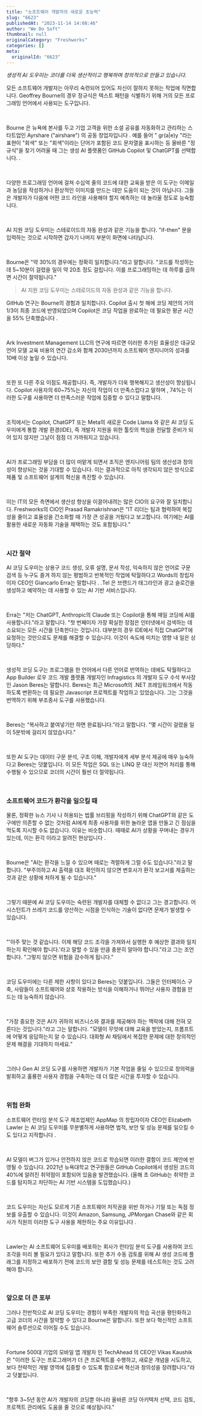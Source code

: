 ```yaml
---
title: "소프트웨어 개발자의 새로운 초능력"
slug: "6623"
publishedAt: "2023-11-14 14:08:46"
author: "We Do Soft"
thumbnail: null
originalCategory: "Freshworks"
categories: []
meta:
  originalId: "6623"
---
```


*생성적 AI 도우미는 코더를 더욱 생산적이고 행복하며 창의적으로 만들고 있습니다.*

모든 소프트웨어 개발자는 아무리 숙련되어 있어도 자신이 잘하지 못하는 작업에 직면합니다. Geoffrey Bourne의 경우 정규식은 텍스트 패턴을 식별하기 위해 거의 모든 프로그래밍 언어에서 사용되는 도구입니다. 

​

Bourne 은 뉴욕에 본사를 두고 기업 고객을 위한 소셜 공유를 자동화하고 관리하는 스타트업인 Ayrshare ("airshare") 의 공동 창업자입니다 . 예를 들어 " gr(a|e)y "라는 표현이 "회색" 또는 "회색"이라는 단어가 포함된 코드 문자열을 표시하는 등 올바른 "정규식"을 찾기 어려울 때 그는 생성 AI 플랫폼인 GitHub Copilot 및 ChatGPT를 선택합니다. . 

​

다양한 프로그래밍 언어에 걸쳐 수십억 줄의 코드에 대한 교육을 받은 이 도구는 이메일과 농담을 작성하거나 환상적인 이미지를 만드는 데만 도움이 되는 것이 아닙니다. 그들은 개발자가 다음에 어떤 코드 라인을 사용해야 할지 예측하는 데 놀라울 정도로 능숙합니다. 

​

AI 지원 코딩 도우미는 스테로이드의 자동 완성과 같은 기능을 합니다. "if-then" 문을 입력하는 것으로 시작하면 갑자기 나머지 부분이 화면에 나타납니다.

​

Bourne은 "약 30%의 경우에는 정확히 일치합니다."라고 말합니다. "코드를 작성하는 데 5~10분이 걸렸을 일이 약 20초 정도 걸립니다. 이를 프로그래밍하는 데 하루를 곱하면 시간이 절약됩니다."

> 

> AI 지원 코딩 도우미는 스테로이드의 자동 완성과 같은 기능을 합니다.

> 
> 

GitHub 연구는 Bourne의 경험과 일치합니다. Copilot 출시 첫 해에 코딩 제안의 거의 1/3이 최종 코드에 반영되었으며 Copilot은 코딩 작업을 완료하는 데 필요한 평균 시간을 55% 단축했습니다 . 

​

Ark Investment Management LLC의 연구에 따르면 이러한 추가된 효율성은 대규모 언어 모델 교육 비용의 연간 감소와 함께 2030년까지 소프트웨어 엔지니어의 성과를 10배 이상 높일 수 있습니다.

​

또한 또 다른 주요 이점도 제공합니다. 즉, 개발자가 더욱 행복해지고 생산성이 향상됩니다. Copilot 사용자의 60~75%는 자신의 작업이 더 만족스럽다고 말하며 , 74%는 이러한 도구를 사용하면 더 만족스러운 작업에 집중할 수 있다고 말합니다.

​

조직에서는 Copilot, ChatGPT 또는 Meta의 새로운 Code Llama 와 같은 AI 코딩 도우미에게 통합 개발 환경(IDE), 즉 개발자 지원을 위한 툴킷의 핵심을 전달할 준비가 되어 있지 않지만 그날이 점점 더 가까워지고 있습니다.

​

AI가 프로그래밍 부담을 더 많이 떠맡게 되면서 조직은 엔지니어링 팀의 생산성과 창의성이 향상되는 것을 기대할 수 있습니다. 이는 결과적으로 아직 생각되지 않은 방식으로 제품 및 소프트웨어 설계의 혁신을 촉진할 수 있습니다. 

​

이는 IT의 모든 측면에서 생산성 향상을 이끌어내려는 많은 CIO의 요구와 잘 일치합니다. Freshworks의 CIO인 Prasad Ramakrishnan은 "IT 리더는 팀과 협력하여 복잡성을 줄이고 효율성을 간소화할 때 가장 큰 성공을 거뒀다고 보고합니다. 여기에는 AI를 활용한 새로운 자동화 기술을 채택하는 것도 포함됩니다."

​

### 시간 절약

AI 코딩 도우미는 상용구 코드 생성, 오류 설명, 문서 작성, 익숙하지 않은 언어로 구문 검색 등 누구도 즐겨 하지 않는 평범하고 반복적인 작업에 탁월하다고 Words의 창립자이자 CEO인 Giancarlo Erra는 말합니다 . .Tel 은 브랜드가 태그라인과 광고 슬로건을 생성하고 예약하는 데 사용할 수 있는 AI 기반 서비스입니다.

​

Erra는 "저는 ChatGPT, Anthropic의 Claude 또는 Copilot을 통해 매일 코딩에 AI를 사용합니다."라고 말합니다. "첫 번째이자 가장 확실한 장점은 인터넷에서 검색하는 데 소요되는 모든 시간을 단축한다는 것입니다. 대부분의 경우 IDE에서 직접 ChatGPT에 요청하는 것만으로도 문제를 해결할 수 있습니다. 이것이 속도에 미치는 영향 내 일은 상당하다."

​

생성적 코딩 도구는 프로그램을 한 언어에서 다른 언어로 번역하는 데에도 탁월하다고 App Builder 로우 코드 개발 플랫폼 개발자인 Infragistics 의 개발자 도구 수석 부사장인 Jason Beres는 말합니다. Beres는 최근 Microsoft의 .NET 프레임워크에서 작동하도록 변환하는 데 필요한 Javascript 프로젝트를 작업하고 있었습니다. 그는 그것을 번역하기 위해 부조종사 도구를 사용했습니다.

​

Beres는 “복사하고 붙여넣기만 하면 완료됩니다.”라고 말합니다. "몇 시간이 걸렸을 일이 5분밖에 걸리지 않았습니다."

​

또한 AI 도구는 데이터 구문 분석, 구조 이해, 개발자에게 세부 분석 제공에 매우 능숙하다고 Beres는 덧붙입니다. 이 모든 작업은 SQL 또는 LINQ 문 대신 자연어 처리를 통해 수행될 수 있으므로 코더의 시간이 훨씬 더 절약됩니다.

​

### 소프트웨어 코드가 환각을 일으킬 때 

물론, 정확한 뉴스 기사 나 허용되는 법률 브리핑을 작성하기 위해 ChatGPT와 같은 도구에만 의존할 수 없는 것처럼 AI에게 최종 사용자를 위한 놀라운 앱을 만들고 긴 점심을 먹도록 지시할 수도 없습니다. 이유는 비슷합니다. 때때로 AI가 상황을 꾸며내는 경우가 있는데, 이는 환각 이라고 알려진 현상입니다 .

​

Bourne은 "AI는 환각을 느낄 수 있으며 때로는 격렬하게 그럴 수도 있습니다."라고 말합니다. "부주의하고 AI 출력을 대조 확인하지 않으면 변호사가 환각 보고서를 제출하는 것과 같은 상황에 처하게 될 수 있습니다."

​

그렇기 때문에 AI 코딩 도우미는 숙련된 개발자를 대체할 수 없다고 그는 경고합니다. 어시스턴트가 쓰레기 코드를 양산하는 시점을 인식하는 기술이 없다면 문제가 발생할 수 있습니다.

​

"'아주 맞는 것 같습니다. 이제 해당 코드 조각을 가져와서 실행한 후 예상한 결과와 일치하는지 확인해야 합니다.'라고 말할 수 있을 만큼 충분히 알아야 합니다."라고 그는 조언합니다. "그렇지 않으면 위험을 감수하게 됩니다."

​

코딩 도우미에는 다른 제한 사항이 있다고 Beres는 덧붙입니다. 그들은 인터페이스 구축, 사람들이 소프트웨어와 상호 작용하는 방식을 이해하거나 뛰어난 사용자 경험을 만드는 데 능숙하지 않습니다. 

​

"가장 중요한 것은 AI가 귀하의 비즈니스와 결과를 제공해야 하는 맥락에 대해 전혀 모른다는 것입니다."라고 그는 말합니다. "모델이 무엇에 대해 교육을 받았는지, 프롬프트에 어떻게 응답하는지 알 수 있습니다. 대화형 AI 채팅에서 복잡한 문제에 대한 창의적인 문제 해결을 기대하지 마세요."

​

그러나 Gen AI 코딩 도구를 사용하면 개발자가 기본 작업을 줄일 수 있으므로 창의력을 발휘하고 훌륭한 사용자 경험을 구축하는 데 더 많은 시간을 투자할 수 있습니다. 

​

### 위험 완화

소프트웨어 런타임 분석 도구 제조업체인 AppMap 의 창립자이자 CEO인 Elizabeth Lawler 는 AI 코딩 도우미를 무분별하게 사용하면 법적, 보안 및 성능 문제를 일으킬 수도 있다고 지적합니다 . 

​

AI 모델이 버그가 있거나 안전하지 않은 코드로 학습되면 이러한 결함이 코드 제안에 반영될 수 있습니다. 2021년 뉴욕대학교 연구원들은 GitHub Copilot에서 생성된 코드의 40%에 알려진 취약점이 포함되어 있음을 발견했습니다. (올해 초 GitHub는 취약한 코드를 탐지하고 차단하는 AI 기반 시스템을 도입했습니다.)

​

코드 도우미는 자신도 모르게 기존 소프트웨어 저작권을 위반 하거나 기밀 또는 독점 정보를 유출할 수 있습니다. 이것이 Amazon, Samsung, JPMorgan Chase와 같은 회사가 직원의 이러한 도구 사용을 제한하는 주요 이유입니다 . 

​

Lawler는 AI 소프트웨어 도우미를 배포하는 회사가 런타임 분석 도구를 사용하여 코드 조각을 미리 볼 필요가 있다고 말합니다. 또한 추가 수동 검토를 위해 AI 생성 코드에 플래그를 지정하고 배포하기 전에 코드의 보안 결함 및 성능 문제를 테스트하는 것도 고려해야 합니다. 

​

### 앞으로 더 큰 포부

그러나 전반적으로 AI 코딩 도우미는 경험이 부족한 개발자의 학습 곡선을 평탄화하고 고급 코더의 시간을 절약할 수 있다고 Bourne은 말합니다. 또한 보다 혁신적인 소프트웨어 솔루션으로 이어질 수도 있습니다. 

​

Fortune 500대 기업의 모바일 앱 개발자 인 TechAhead 의 CEO인 Vikas Kaushik은 "이러한 도구는 프로그래머가 더 큰 프로젝트를 수행하고, 새로운 개념을 시도하고, 보다 전략적인 개발 영역에 집중할 수 있도록 함으로써 혁신과 창의성을 장려합니다."라고 덧붙입니다.

​

"향후 3~5년 동안 AI가 개발자의 코딩뿐 아니라 올바른 코딩 아키텍처 선택, 코드 검토, 프로젝트 관리에도 도움을 줄 것으로 예상됩니다."
